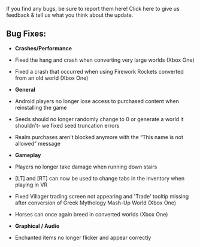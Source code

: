 If you find any bugs, be sure to report them here! Click here to give us feedback & tell us what you think about the update.

  
## **Bug Fixes:**

-   **Crashes/Performance**

-   Fixed the hang and crash when converting very large worlds (Xbox One)
-   Fixed a crash that occurred when using Firework Rockets converted from an old world (Xbox One)

-   **General**

-   Android players no longer lose access to purchased content when reinstalling the game
-   Seeds should no longer randomly change to 0 or generate a world it shouldn't- we fixed seed truncation errors
-   Realm purchases aren't blocked anymore with the “This name is not allowed” message

-   **Gameplay**

-   Players no longer take damage when running down stairs
-   \[LT\] and \[RT\] can now be used to change tabs in the inventory when playing in VR
-   Fixed Villager trading screen not appearing and 'Trade' tooltip missing after conversion of Greek Mythology Mash-Up World (Xbox One)
-   Horses can once again breed in converted worlds (Xbox One)

-   **Graphical / Audio**

-   Enchanted items no longer flicker and appear correctly